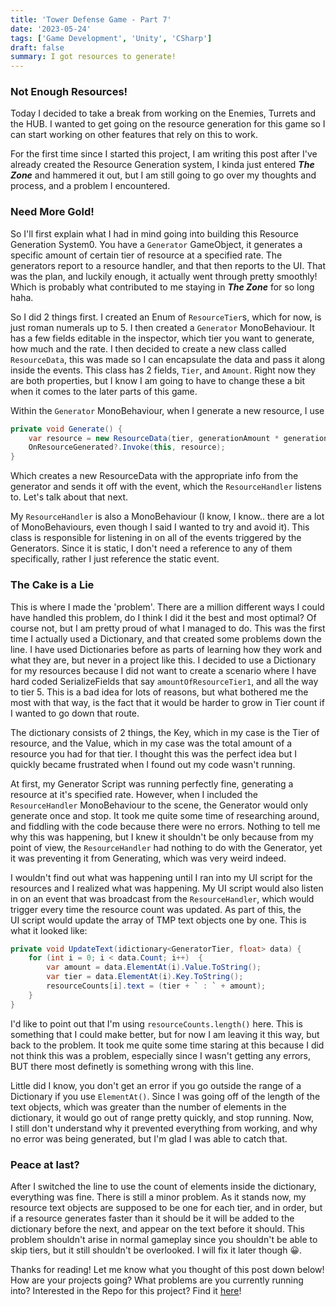 ```yaml
---
title: 'Tower Defense Game - Part 7'
date: '2023-05-24'
tags: ['Game Development', 'Unity', 'CSharp']
draft: false
summary: I got resources to generate!
---
```


### **Not Enough Resources!**

Today I decided to take a break from working on the Enemies, Turrets and the HUB. I wanted to get going on the resource generation for this game so I can start working on other features that rely on this to work.

For the first time since I started this project, I am writing this post after I've already created the Resource Generation system, I kinda just entered **_The Zone_** and hammered it out, but I am still going to go over my thoughts and process, and a problem I encountered.

### **Need More Gold!**

So I'll first explain what I had in mind going into building this Resource Generation System0. You have a `Generator` GameObject, it generates a specific amount of certain tier of resource at a specified rate. The generators report to a resource handler, and that then reports to the UI. That was the plan, and luckily enough, it actually went through pretty smoothly! Which is probably what contributed to me staying in **_The Zone_** for so long haha.

So I did 2 things first. I created an Enum of `ResourceTier`s, which for now, is just roman numerals up to 5. I then created a `Generator` MonoBehaviour. It has a few fields editable in the inspector, which tier you want to generate, how much and the rate. I then decided to create a new class called `ResourceData`, this was made so I can encapsulate the data and pass it along inside the events. This class has 2 fields, `Tier`, and `Amount`. Right now they are both properties, but I know I am going to have to change these a bit when it comes to the later parts of this game.

Within the `Generator` MonoBehaviour, when I generate a new resource, I use

```csharp
private void Generate() {
    var resource = new ResourceData(tier, generationAmount * generationAmountMultiplier);
    OnResourceGenerated?.Invoke(this, resource);
}
```

Which creates a new ResourceData with the appropriate info from the generator and sends it off with the event, which the `ResourceHandler` listens to. Let's talk about that next.

My `ResourceHandler` is also a MonoBehaviour (I know, I know.. there are a lot of MonoBehaviours, even though I said I wanted to try and avoid it). This class is responsible for listening in on all of the events triggered by the Generators. Since it is static, I don't need a reference to any of them specifically, rather I just reference the static event.

### **The Cake is a Lie**

This is where I made the 'problem'. There are a million different ways I could have handled this problem, do I think I did it the best and most optimal? Of course not, but I am pretty proud of what I managed to do. This was the first time I actually used a Dictionary, and that created some problems down the line. I have used Dictionaries before as parts of learning how they work and what they are, but never in a project like this. I decided to use a Dictionary for my resources because I did not want to create a scenario where I have hard coded SerializeFields that say `amountOfResourceTier1`, and all the way to tier 5. This is a bad idea for lots of reasons, but what bothered me the most with that way, is the fact that it would be harder to grow in Tier count if I wanted to go down that route.

The dictionary consists of 2 things, the Key, which in my case is the Tier of resource, and the Value, which in my case was the total amount of a resource you had for that tier. I thought this was the perfect idea but I quickly became frustrated when I found out my code wasn't running.

At first, my Generator Script was running perfectly fine, generating a resource at it's specified rate. However, when I included the `ResourceHandler` MonoBehaviour to the scene, the Generator would only generate once and stop. It took me quite some time of researching around, and fiddling with the code because there were no errors. Nothing to tell me why this was happening, but I knew it shouldn't be only because from my point of view, the `ResourceHandler` had nothing to do with the Generator, yet it was preventing it from Generating, which was very weird indeed.

I wouldn't find out what was happening until I ran into my UI script for the resources and I realized what was happening. My UI script would also listen in on an event that was broadcast from the `ResourceHandler`, which would trigger every time the resource count was updated. As part of this, the UI script would update the array of TMP text objects one by one. This is what it looked like:

```csharp
private void UpdateText(idictionary<GeneratorTier, float> data) {
    for (int i = 0; i < data.Count; i++)  {
        var amount = data.ElementAt(i).Value.ToString();
        var tier = data.ElementAt(i).Key.ToString();
        resourceCounts[i].text = (tier + ` : ` + amount);
    }
}
```

I'd like to point out that I'm using `resourceCounts.length()` here. This is something that I could make better, but for now I am leaving it this way, but back to the problem. It took me quite some time staring at this because I did not think this was a problem, especially since I wasn't getting any errors, BUT there most definetly is something wrong with this line.

Little did I know, you don't get an error if you go outside the range of a Dictionary if you use `ElementAt()`. Since I was going off of the length of the text objects, which was greater than the number of elements in the dictionary, it would go out of range pretty quickly, and stop running. Now, I still don't understand why it prevented everything from working, and why no error was being generated, but I'm glad I was able to catch that.

### **Peace at last?**

After I switched the line to use the count of elements inside the dictionary, everything was fine. There is still a minor problem. As it stands now, my resource text objects are supposed to be one for each tier, and in order, but if a resource generates faster than it should be it will be added to the dictionary before the next, and appear on the text before it should. This problem shouldn't arise in normal gameplay since you shouldn't be able to skip tiers, but it still shouldn't be overlooked. I will fix it later though 😀.

Thanks for reading! Let me know what you thought of this post down below! How are your projects going? What problems are you currently running into? Interested in the Repo for this project? Find it [here](https://github.com/RyanFloresTT/TowerDefenseGame)!
